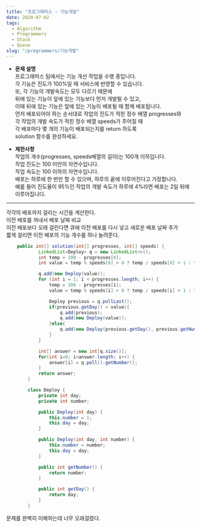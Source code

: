```yaml
---
title: "프로그래머스 - 기능개발"
date: 2020-07-02
tags:
  - Algorithm
  - Programmers
  - Stack
  - Queue
slug: "/programmers/기능개발"
---
```


- __문제 설명__  <br/>
프로그래머스 팀에서는 기능 개선 작업을 수행 중입니다. <br/>
각 기능은 진도가 100%일 때 서비스에 반영할 수 있습니다. <br/>
또, 각 기능의 개발속도는 모두 다르기 때문에 <br/>
뒤에 있는 기능이 앞에 있는 기능보다 먼저 개발될 수 있고, <br/>
이때 뒤에 있는 기능은 앞에 있는 기능이 배포될 때 함께 배포됩니다. <br/>
먼저 배포되어야 하는 순서대로 작업의 진도가 적힌 정수 배열 progresses와 <br/>
각 작업의 개발 속도가 적힌 정수 배열 speeds가 주어질 때 <br/>
각 배포마다 몇 개의 기능이 배포되는지를 return 하도록 <br/>
solution 함수를 완성하세요.

- __제한사항__ <br/>
작업의 개수(progresses, speeds배열의 길이)는 100개 이하입니다. <br/>
작업 진도는 100 미만의 자연수입니다. <br/>
작업 속도는 100 이하의 자연수입니다. <br/>
배포는 하루에 한 번만 할 수 있으며, 하루의 끝에 이루어진다고 가정합니다.  <br/>
예를 들어 진도율이 95%인 작업의 개발 속도가 하루에 4%라면 배포는 2일 뒤에 이루어집니다.

---------------------------

각각의 배포까지 걸리는 시간을 계산한다.<br/>
이전 배포를 꺼내서 배포 날짜 비교<br/>
이전 배포보다 오래 걸린다면 큐에 이전 배포를 다시 넣고 새로운 배포 날짜 추가<br/>
짧게 걸리면 이전 배포의 기능 개수를 하나 늘려준다.

```java {11-16,26}
    public int[] solution(int[] progresses, int[] speeds) {
            LinkedList<Deploy> q = new LinkedList<>();
            int temp = 100 - progresses[0];
            int value = temp % speeds[0] > 0 ? temp / speeds[0] + 1 : temp / speeds[0];

            q.add(new Deploy(value));
            for (int i = 1; i < progresses.length; i++) {
                temp = 100 - progresses[i];
                value = temp % speeds[i] > 0 ? temp / speeds[i] + 1 : temp / speeds[i];

                Deploy previous = q.pollLast();
                if(previous.getDay() < value){
                    q.add(previous);
                    q.add(new Deploy(value));
                }else{
                    q.add(new Deploy(previous.getDay(), previous.getNumber()+1));
                }
            }

            int[] answer = new int[q.size()];
            for(int i=0; i<answer.length; i++) {
                answer[i] = q.poll().getNumber();
            }
            return answer;
        }

        class Deploy {
            private int day;
            private int number;

            public Deploy(int day) {
                this.number = 1;
                this.day = day;
            }

            public Deploy(int day, int number) {
                this.number = number;
                this.day = day;
            }

            public int getNumber() {
                return number;
            }

            public int getDay() {
                return day;
            }
        }
```

문제를 완벽히 이해하는데 너무 오래걸렸다.
